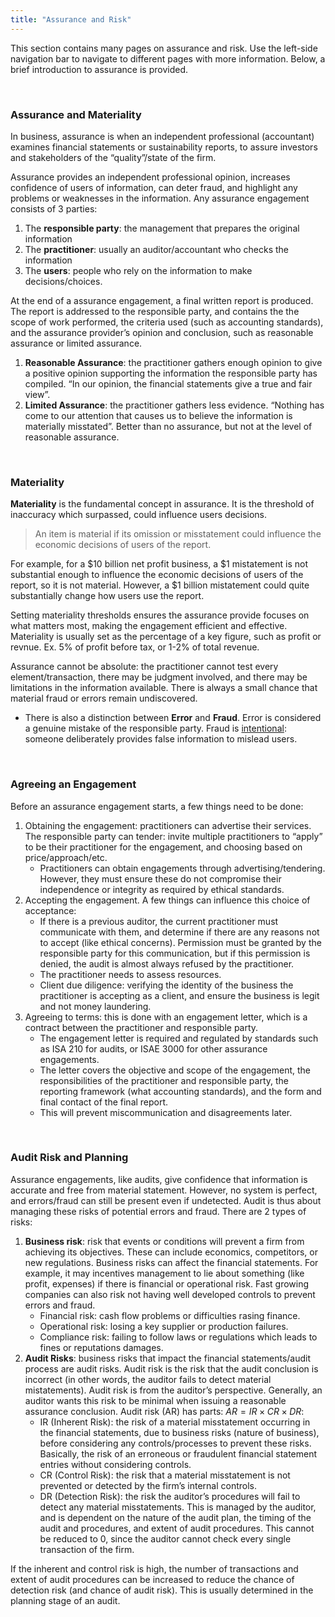 ```yaml
---
title: "Assurance and Risk"
---
```


This section contains many pages on assurance and risk. Use the left-side navigation bar to navigate to different pages with more information. Below, a brief introduction to assurance is provided.

<br />

### Assurance and Materiality

In business, assurance is when an independent professional (accountant) examines financial statements or sustainability reports, to assure investors and stakeholders of the "quality"/state of the firm.

Assurance provides an independent professional opinion, increases confidence of users of information, can deter fraud, and highlight any problems or weaknesses in the information. Any assurance engagement consists of 3 parties:

1.  The **responsible party**: the management that prepares the original information
2.  The **practitioner**: usually an auditor/accountant who checks the information
3.  The **users**: people who rely on the information to make decisions/choices.

At the end of a assurance engagement, a final written report is produced. The report is addressed to the responsible party, and contains the the scope of work performed, the criteria used (such as accounting standards), and the assurance provider's opinion and conclusion, such as reasonable assurance or limited assurance.

1.  **Reasonable Assurance**: the practitioner gathers enough opinion to give a positive opinion supporting the information the responsible party has compiled. "In our opinion, the financial statements give a true and fair view".
2.  **Limited Assurance**: the practitioner gathers less evidence. "Nothing has come to our attention that causes us to believe the information is materially misstated". Better than no assurance, but not at the level of reasonable assurance.

<br />

### Materiality

**Materiality** is the fundamental concept in assurance. It is the threshold of inaccuracy which surpassed, could influence users decisions.

> An item is material if its omission or misstatement could influence the economic decisions of users of the report.

For example, for a \$10 billion net profit business, a \$1 mistatement is not substantial enough to influence the economic decisions of users of the report, so it is not material. However, a \$1 billion mistatement could quite substantially change how users use the report.

Setting materiality thresholds ensures the assurance provide focuses on what matters most, making the engagement efficient and effective. Materiality is usually set as the percentage of a key figure, such as profit or revnue. Ex. 5% of profit before tax, or 1-2% of total revenue.

Assurance cannot be absolute: the practitioner cannot test every element/transaction, there may be judgment involved, and there may be limitations in the information available. There is always a small chance that material fraud or errors remain undiscovered.

-   There is also a distinction between **Error** and **Fraud**. Error is considered a genuine mistake of the responsible party. Fraud is [intentional]{.underline}: someone deliberately provides false information to mislead users.

<br />

### Agreeing an Engagement

Before an assurance engagement starts, a few things need to be done:

1.  Obtaining the engagement: practitioners can advertise their services. The responsible party can tender: invite multiple practitioners to "apply" to be their practitioner for the engagement, and choosing based on price/approach/etc.
    -   Practitioners can obtain engagements through advertising/tendering. However, they must ensure these do not compromise their independence or integrity as required by ethical standards.
2.  Accepting the engagement. A few things can influence this choice of acceptance:
    -   If there is a previous auditor, the current practitioner must communicate with them, and determine if there are any reasons not to accept (like ethical concerns). Permission must be granted by the responsible party for this communication, but if this permission is denied, the audit is almost always refused by the practitioner.
    -   The practitioner needs to assess resources.
    -   Client due diligence: verifying the identity of the business the practitioner is accepting as a client, and ensure the business is legit and not money laundering.
3.  Agreeing to terms: this is done with an engagement letter, which is a contract between the practitioner and responsible party.
    -   The engagement letter is required and regulated by standards such as ISA 210 for audits, or ISAE 3000 for other assurance engagements.
    -   The letter covers the objective and scope of the engagement, the responsibilities of the practitioner and responsible party, the reporting framework (what accounting standards), and the form and final contact of the final report.
    -   This will prevent miscommunication and disagreements later.

<br />

### Audit Risk and Planning

Assurance engagements, like audits, give confidence that information is accurate and free from material statement. However, no system is perfect, and errors/fraud can still be present even if undetected. Audit is thus about managing these risks of potential errors and fraud. There are 2 types of risks:

1.  **Business risk**: risk that events or conditions will prevent a firm from achieving its objectives. These can include economics, competitors, or new regulations. Business risks can affect the financial statements. For example, it may incentives management to lie about something (like profit, expenses) if there is financial or operational risk. Fast growing companies can also risk not having well developed controls to prevent errors and fraud.
    -   Financial risk: cash flow problems or difficulties rasing finance.
    -   Operational risk: losing a key supplier or production failures.
    -   Compliance risk: failing to follow laws or regulations which leads to fines or reputations damages.
2.  **Audit Risks**: business risks that impact the financial statements/audit process are audit risks. Audit risk is the risk that the audit conclusion is incorrect (in other words, the auditor fails to detect material mistatements). Audit risk is from the auditor's perspective. Generally, an auditor wants this risk to be minimal when issuing a reasonable assurance conclusion. Audit risk (AR) has parts: $AR=IR\times CR \times DR$:
    -   IR (Inherent Risk): the risk of a material misstatement occurring in the financial statements, due to business risks (nature of business), before considering any controls/processes to prevent these risks. Basically, the risk of an erroneous or fraudulent financial statement entries without considering controls.
    -   CR (Control Risk): the risk that a material misstatement is not prevented or detected by the firm's internal controls.
    -   DR (Detection Risk): the risk the auditor's procedures will fail to detect any material misstatements. This is managed by the auditor, and is dependent on the nature of the audit plan, the timing of the audit and procedures, and extent of audit procedures. This cannot be reduced to 0, since the auditor cannot check every single transaction of the firm.

If the inherent and control risk is high, the number of transactions and extent of audit procedures can be increased to reduce the chance of detection risk (and chance of audit risk). This is usually determined in the planning stage of an audit.